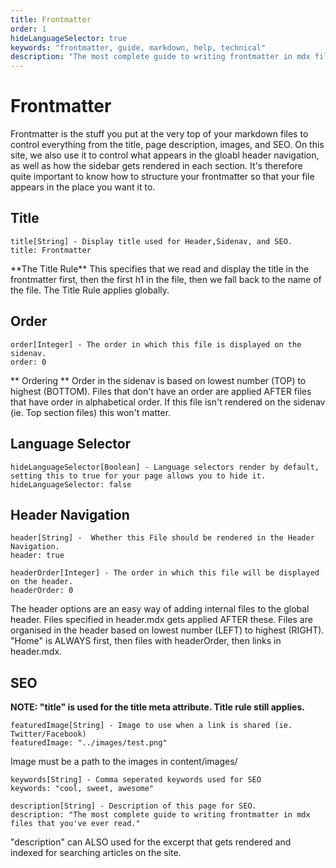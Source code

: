 ```yaml
---
title: Frontmatter
order: 1
hideLanguageSelector: true
keywords: "frontmatter, guide, markdown, help, technical"
description: "The most complete guide to writing frontmatter in mdx files that you've ever read."
---
```


# Frontmatter

Frontmatter is the stuff you put at the very top of your markdown files to control everything from the title, page description, 
images, and SEO. On this site, we also use it to control what appears in the gloabl header navigation, as well as how the sidebar 
gets rendered in each section. It's therefore quite important to know how to structure your frontmatter so that your file appears 
in the place you want it to.

## Title

```md:title=title-example.mdx
title[String] - Display title used for Header,Sidenav, and SEO.  
title: Frontmatter
```
<CTA warning>
    **The Title Rule**  
    <Box>
        This specifies that we read and display the title in the frontmatter first, then the first h1 in the file,
        then we fall back to the name of the file. The Title Rule applies globally.
    </Box>
</CTA>

## Order

```md:title=order-example.mdx
order[Integer] - The order in which this file is displayed on the sidenav.
order: 0
```
<CTA warning>
    ** Ordering **  
    <Box>
        Order in the sidenav is based on lowest number (TOP) to highest (BOTTOM). Files that don't have an order are applied AFTER files that 
        have order in alphabetical order. If this file isn't rendered on the sidenav (ie. Top section files) this won't matter.
    </Box>
</CTA>

## Language Selector 

```md:title=language-example.mdx
hideLanguageSelector[Boolean] - Language selectors render by default, setting this to true for your page allows you to hide it. 
hideLanguageSelector: false
```

## Header Navigation

```md:title=header-example.mdx
header[String] -  Whether this File should be rendered in the Header Navigation.
header: true
  
headerOrder[Integer] - The order in which this file will be displayed on the header. 
headerOrder: 0
```
<CTA warning>
    The header options are an easy way of adding internal files to the global header. Files specified in header.mdx gets applied AFTER these. 
    Files are organised in the header based on lowest number (LEFT) to highest (RIGHT). "Home" is ALWAYS first, then files with headerOrder, 
    then links in header.mdx.
</CTA>

## SEO

**NOTE: "title" is used for the title meta attribute. Title rule still applies.**

```md:title=image-example.mdx
featuredImage[String] - Image to use when a link is shared (ie. Twitter/Facebook)
featuredImage: "../images/test.png"
```

<CTA warning>
    Image must be a path to the images in content/images/
</CTA>

```md:title=keywords-example.mdx
keywords[String] - Comma seperated keywords used for SEO
keywords: "cool, sweet, awesome"
```

```md:title=description-example.mdx
description[String] - Description of this page for SEO.
description: "The most complete guide to writing frontmatter in mdx files that you've ever read."
```

<CTA warning>
    "description" can ALSO used for the excerpt that gets rendered and indexed for searching articles on the site.
</CTA>
